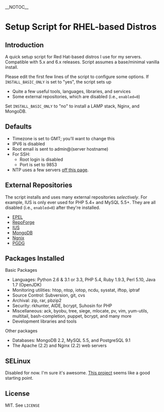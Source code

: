 __NOTOC__

= Setup Script for RHEL-based Distros =

== Introduction ==

A quick setup script for Red Hat-based distros I use for my servers. Compatible with 5.x and 6.x releases. Script assumes a base/minimal vanilla install. 

Please edit the first few lines of the script to configure some options. If <code>INSTALL_BASIC_ONLY</code> is set to "yes", the script sets up

* Quite a few useful tools, languages, libraries, and services
* Some external repositories, which are disabled (i.e., <code>enabled=0</code>)

Set <code>INSTALL_BASIC_ONLY</code> to "no" to install a LAMP stack, Nginx, and MongoDB.

== Defaults ==

* Timezone is set to GMT; you'll want to change this
* IPV6 is disabled
* Root email is sent to admin@(server hostname)
* For SSH:
** Root login is disabled
** Port is set to 9853
* NTP uses a few servers [http://infohost.nmt.edu/~armiller/timeserv.htm off this page]. 

== External Repositories ==

The script installs and uses many external repositories ''selectively''. For example, IUS is only ever used for PHP 5.4+ and MySQL 5.5+. They are all disabled (i.e., <code>enabled=0</code>) after they're installed.

* [http://fedoraproject.org/wiki/EPEL EPEL]
* [http://repoforge.org/ RepoForge]
* [http://iuscommunity.org/pages/About.html IUS]
* [http://docs.mongodb.org/manual/tutorial/install-mongodb-on-redhat-centos-or-fedora-linux/ MongoDB]
* [http://nginx.org/en/download.html Ngnix]
* [http://wiki.postgresql.org/wiki/RPM_Installation PGDG]

== Packages Installed ==

Basic Packages

* Languages: Python 2.6 & 3.1 or 3.3, PHP 5.4, Ruby 1.9.3, Perl 5.10, Java 1.7 (OpenJDK)
* Monitoring utilities: htop, ntop, iotop, ncdu, sysstat, iftop, iptraf
* Source Control: Subversion, git, cvs
* Archival: zip, rar, pbzip2 
* Security: rkhunter, AIDE, bcrypt, Suhosin for PHP
* Miscellaneous: ack, byobu, tree, siege, mlocate, pv, vim, yum-utils, multitail, bash-completion, puppet, bcrypt, and many more
* Development libraries and tools

Other packages

* Databases: MongoDB 2.2, MySQL 5.5, and PostgreSQL 9.1
* The Apache (2.2) and Nginx (2.2) web servers

== SELinux ==

Disabled for now. I'm sure it's awesome. [https://github.com/nmoureyii/centos-setup This project] seems like a good starting point.

== License ==

MIT. See <code>LICENSE</code>